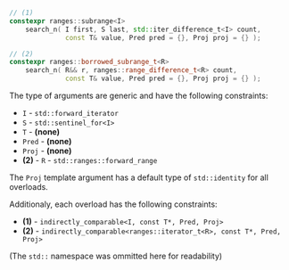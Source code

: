 ```cpp
// (1)
constexpr ranges::subrange<I>
    search_n( I first, S last, std::iter_difference_t<I> count,
              const T& value, Pred pred = {}, Proj proj = {} );

// (2)
constexpr ranges::borrowed_subrange_t<R>
    search_n( R&& r, ranges::range_difference_t<R> count,
              const T& value, Pred pred = {}, Proj proj = {} );
```

The type of arguments are generic and have the following constraints:
- `I`  - `std::forward_iterator`
- `S` - `std::sentinel_for<I>`
- `T` - **(none)**
- `Pred` - **(none)**
- `Proj` - **(none)**
- **(2)** - `R` - `std::ranges::forward_range`

The `Proj` template argument has a default type of `std::identity` for all overloads.

Additionaly, each overload has the following constraints:
- **(1)** - `indirectly_comparable<I, const T*, Pred, Proj>`
- **(2)** - `indirectly_comparable<ranges::iterator_t<R>, const T*, Pred, Proj>`

(The `std::` namespace was ommitted here for readability)
